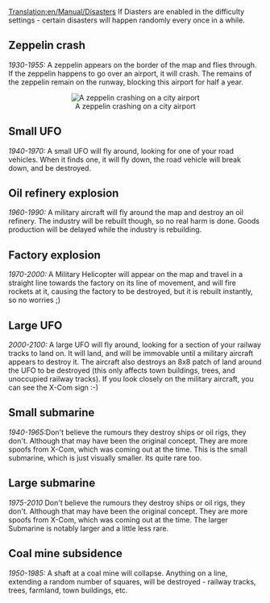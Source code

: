 [[Translation:en/Manual/Disasters]]
If Diasters are enabled in the difficulty settings - certain disasters will happen randomly every once in a while.


== Zeppelin crash ==
''1930-1955:''
A zeppelin appears on the border of the map and flies through. If the zeppelin happens to go over an airport, it will crash. The remains of the zeppelin remain on the runway, blocking this airport for half a year.
<br clear="all">

<center>[[File:en/Manual/Zeppelin.png|center|frame|A zeppelin crashing on a city airport]]</center>


== Small UFO ==
''1940-1970:''
A small UFO will fly around, looking for one of your road vehicles. When it finds one, it will fly down, the road vehicle will break down, and be destroyed.

== Oil refinery explosion==
''1960-1990:''
A military aircraft will fly around the map and destroy an oil refinery. The industry will be rebuilt though, so no real harm is done. Goods production will be delayed while the industry is rebuilding.

== Factory explosion ==
''1970-2000:''
A Military Helicopter will appear on the map and travel in a straight line towards the factory on its line of movement, and will fire rockets at it, causing the factory to be destroyed, but it is rebuilt instantly, so no worries ;)

== Large UFO ==
''2000-2100:''
A large UFO will fly around, looking for a section of your railway tracks to land on. It will land, and will be immovable until a military aircraft appears to destroy it. The aircraft also destroys an 8x8 patch of land around the UFO to be destroyed (this only affects town buildings, trees, and unoccupied railway tracks). If you look closely on the military aircraft, you can see the X-Com sign :-)

== Small submarine ==
''1940-1965:''Don't believe the rumours they destroy ships or oil rigs, they don't. Although that may have been the original concept. They are more spoofs from X-Com, which was coming out at the time. This is the small submarine, which is just visually smaller. Its quite rare too.

== Large submarine ==
''1975-2010'' Don't believe the rumours they destroy ships or oil rigs, they don't. Although that may have been the original concept. They are more spoofs from X-Com, which was coming out at the time. The larger Submarine is notably larger and a little less rare.

== Coal mine subsidence ==
''1950-1985:''
A shaft at a coal mine will collapse. Anything on a line, extending a random number of squares, will be destroyed - railway tracks, trees, farmland, town buildings, etc.